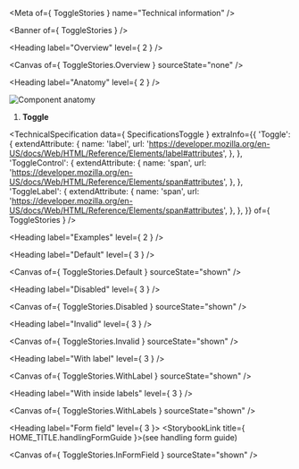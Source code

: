 
<Meta of={ ToggleStories } name="Technical information" />

<Banner of={ ToggleStories } />

<Heading label="Overview" level={ 2 } />

<Canvas of={ ToggleStories.Overview } sourceState="none" />

<Heading label="Anatomy" level={ 2 } />

![Component anatomy](components/toggle/anatomy-tech.png "Component anatomy")

1. **Toggle**

<TechnicalSpecification
  data={ SpecificationsToggle }
  extraInfo={{
    'Toggle': {
      extendAttribute: {
        name: 'label',
        url: 'https://developer.mozilla.org/en-US/docs/Web/HTML/Reference/Elements/label#attributes',
      },
    },
    'ToggleControl': {
      extendAttribute: {
        name: 'span',
        url: 'https://developer.mozilla.org/en-US/docs/Web/HTML/Reference/Elements/span#attributes',
      },
    },
    'ToggleLabel': {
      extendAttribute: {
        name: 'span',
        url: 'https://developer.mozilla.org/en-US/docs/Web/HTML/Reference/Elements/span#attributes',
      },
    },
  }}
  of={ ToggleStories } />

<Heading label="Examples" level={ 2 } />

<Heading label="Default" level={ 3 } />

<Canvas of={ ToggleStories.Default } sourceState="shown" />

<Heading label="Disabled" level={ 3 } />

<Canvas of={ ToggleStories.Disabled } sourceState="shown" />

<Heading label="Invalid" level={ 3 } />

<Canvas of={ ToggleStories.Invalid } sourceState="shown" />

<Heading label="With label" level={ 3 } />

<Canvas of={ ToggleStories.WithLabel } sourceState="shown" />

<Heading label="With inside labels" level={ 3 } />

<Canvas of={ ToggleStories.WithLabels } sourceState="shown" />

<Heading label="Form field" level={ 3 }>
  <StorybookLink title={ HOME_TITLE.handlingFormGuide }>(see handling form guide)</StorybookLink>
</Heading>

<Canvas of={ ToggleStories.InFormField } sourceState="shown" />
